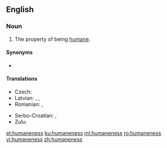 ==English==

===Noun===
{{en-noun|-}}

# The property of being [[humane]].

====Synonyms====
* {{l/en|humanity}}

====Translations====
{{trans-top|property of being humane}}
* Czech: {{t|cs|lidskost|f}}
* Latvian: {{t|lv|cilvēcība|f}}, {{t|lv|cilvēcīgums|m}}, {{t|lv|humanitāte|f}}
* Romanian: {{t+|ro|omenie|f}}, {{t+|ro|umanitate|f}}
{{trans-mid}}
* Serbo-Croatian: {{t|sh|čȍvjekoljūblje|n}}, {{t|sh|čovjekoljùbivōst|f}}
* Zulu: {{t|zu|ubuntu|c14}}
{{trans-bottom}}

[[et:humaneness]]
[[ku:humaneness]]
[[ml:humaneness]]
[[ro:humaneness]]
[[vi:humaneness]]
[[zh:humaneness]]